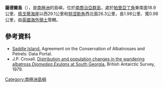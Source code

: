 {{coord|54|08|25|S|37|44|57|W|display=title}}

'''薩德爾島'''（{{lang-en|Saddle Island, South Georgia}}），是[[南極洲|南極洲]]的島嶼，位於[[南喬治亞群島|南喬治亞群島]]，處於[[帕里亞丁角|帕里亞丁角]]東南面18.9公里、[[佩戈蒂海崖|佩戈蒂海崖]]以西29.1公里和[[努涅斯角|努涅斯角]]西北面26.3公里，長1.98公里、寬0.98公里，由[[英國海外領土|英國海外領土]]管轄。

==參考資料==
* [http://data.acap.aq/breeding_site.cfm?bs_id=1306 Saddle Island.] {{Wayback|url=http://data.acap.aq/breeding_site.cfm?bs_id=1306 |date=20110814075431 }} Agreement on the Conservation of Albatrosses and Petrels: Data Portal.
* J.P. Croxall. [https://web.archive.org/web/20101011081622/http://ardeajournal.natuurinfo.nl/ardeapdf/a67-015-021.pdf Distribution and population changes in the wandering albatross ''Diomedea Exulans'' at South Georgia.] British Antarctic Survey, 1979.

{{Antarctica-geo-stub}}
{{南喬治亞與南桑威奇群島}}

[[Category:南極洲島嶼|Category:南極洲島嶼]]